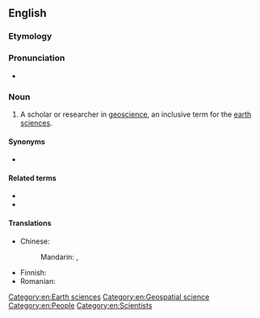 ==English==

===Etymology===
{{prefix|en|geo|scientist}}

===Pronunciation===
* {{a|US}} {{IPA|ˌdʒioʊˈsaɪəntɪst|lang=en}}

===Noun===
{{en-noun}}

# A scholar or researcher in [[geoscience]], an inclusive term for the [[earth sciences]].

====Synonyms====
* {{l|en|earth scientist}}

====Related terms====
* {{l|en|aeroscientist}}
* {{l|en|astroscientist}}

====Translations====
{{trans-top|scholar in geoscience}}
* Chinese:
*: Mandarin: {{t|cmn|地球科學家|sc=Hani}}, {{t|cmn|地球科学家|tr=dìqiú kēxuéjiā|sc=Hani}}
{{trans-mid}}
* Finnish: {{t|fi|geotieteilijä}}
* Romanian: {{t+|ro|geograf}}
{{trans-bottom}}

[[Category:en:Earth sciences]]
[[Category:en:Geospatial science]]
[[Category:en:People]]
[[Category:en:Scientists]]